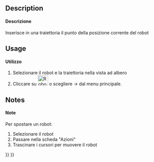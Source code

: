 <languages/>

<div class="mw-translate-fuzzy">
{{Docnav/it|[[Robot_SetDefaultValues/it|Imposta i valori di velocità predefiniti]]|[[Robot_InsertWaypointPre/it|Inserisci un punto preselezionato nella traiettoria]]|[[Robot_Workbench/it|Robot]]|IconL=Robot_SetDefaultValues.png|IconC=Workbench_Robot.svg|IconR=Robot_InsertWaypointPre.png}}
</div>

<div class="mw-translate-fuzzy">
{{GuiCommand/it|Name=Robot InsertWaypoint|Name/it=Inserisci un punto nella traiettoria|Workbenches=[[Robot_Workbench/it|Robot]]|MenuLocation=Robot → Inserisci un punto nella traiettoria|Shortcut=A|SeeAlso=}}
</div>

==Description==

<div class="mw-translate-fuzzy">
====Descrizione====
Inserisce in una traiettoria il punto della posizione corrente del robot
</div>

==Usage==

<div class="mw-translate-fuzzy">
====Utilizzo====
#Selezionare il robot e la traiettoria nella vista ad albero
#Cliccare su [[Image:Robot_InsertWaypoint.png|32px]] o scegliere {{KEY| Robot}}  →  {{KEY|[[Image:Robot_InsertWaypoint.png|32px]] Inserisci un punto nella traiettoria}}  dal menu principale.
</div>

==Notes==

<div class="mw-translate-fuzzy">
====Note====
Per spostare un robot:
#Selezionare il robot
#Passare nella scheda "Azioni"
#Trascinare i cursori per muovere il robot
</div>


<div class="mw-translate-fuzzy">
{{Docnav/it|[[Robot_SetDefaultValues/it|Imposta i valori di velocità predefiniti]]|[[Robot_InsertWaypointPre/it|Inserisci un punto preselezionato nella traiettoria]]|[[Robot_Workbench/it|Robot]]|IconL=Robot_SetDefaultValues.png|IconC=Workbench_Robot.svg|IconR=Robot_InsertWaypointPre.png}}
</div>

{{Robot_Tools_navi{{#translation:}}}}
{{Userdocnavi{{#translation:}}}}